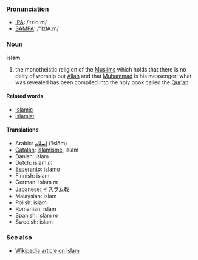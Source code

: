 ===Pronunciation===
*[[w:IPA|IPA]]: /ˈɪzlɑːm/
*[[w:SAMPA|SAMPA]]: /"IzlA:m/

=== Noun ===
'''islam'''

# the monotheistic religion of the [[Muslim]]s which holds that there is no deity of worship but [[Allah]] and that [[Muhammad]] is his messenger; what was revealed has been compiled into the holy book called the [[Qur'an]].

==== Related words ====
*[[Islamic]]
*[[islamist]]

==== Translations ====
*Arabic: [[إسلام]] ('islām)
*[[Catalan]]: [[islamisme]], islam
*Danish: islam
*Dutch: islam ''m''
*[[Esperanto]]: [[islamo]]
*Finnish: islam
*German: Islam ''m''
*Japanese: [[イスラム教]]
*Malaysian: islam
*Polish: islam
*Romanian: islam
*Spanish: islam ''m''
*Swedish: islam

===See also===
*[[w:islam|Wikipedia article on islam]]